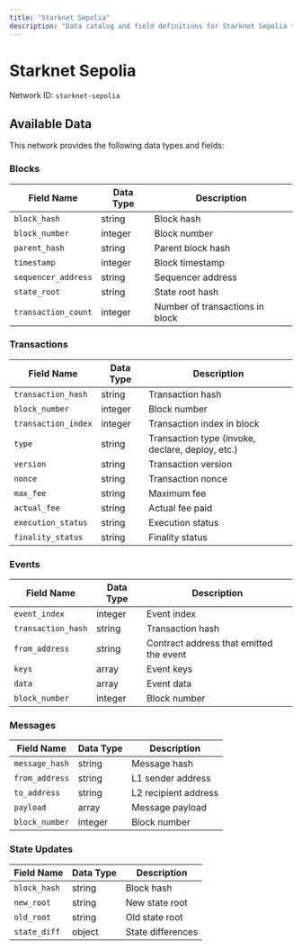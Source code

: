 ```yaml
---
title: "Starknet Sepolia"
description: "Data catalog and field definitions for Starknet Sepolia testnet"
---
```


# Starknet Sepolia

Network ID: `starknet-sepolia`

## Available Data

This network provides the following data types and fields:

### Blocks

| Field Name | Data Type | Description |
|------------|-----------|-------------|
| `block_hash` | string | Block hash |
| `block_number` | integer | Block number |
| `parent_hash` | string | Parent block hash |
| `timestamp` | integer | Block timestamp |
| `sequencer_address` | string | Sequencer address |
| `state_root` | string | State root hash |
| `transaction_count` | integer | Number of transactions in block |

### Transactions

| Field Name | Data Type | Description |
|------------|-----------|-------------|
| `transaction_hash` | string | Transaction hash |
| `block_number` | integer | Block number |
| `transaction_index` | integer | Transaction index in block |
| `type` | string | Transaction type (invoke, declare, deploy, etc.) |
| `version` | string | Transaction version |
| `nonce` | string | Transaction nonce |
| `max_fee` | string | Maximum fee |
| `actual_fee` | string | Actual fee paid |
| `execution_status` | string | Execution status |
| `finality_status` | string | Finality status |

### Events

| Field Name | Data Type | Description |
|------------|-----------|-------------|
| `event_index` | integer | Event index |
| `transaction_hash` | string | Transaction hash |
| `from_address` | string | Contract address that emitted the event |
| `keys` | array | Event keys |
| `data` | array | Event data |
| `block_number` | integer | Block number |

### Messages

| Field Name | Data Type | Description |
|------------|-----------|-------------|
| `message_hash` | string | Message hash |
| `from_address` | string | L1 sender address |
| `to_address` | string | L2 recipient address |
| `payload` | array | Message payload |
| `block_number` | integer | Block number |

### State Updates

| Field Name | Data Type | Description |
|------------|-----------|-------------|
| `block_hash` | string | Block hash |
| `new_root` | string | New state root |
| `old_root` | string | Old state root |
| `state_diff` | object | State differences |
